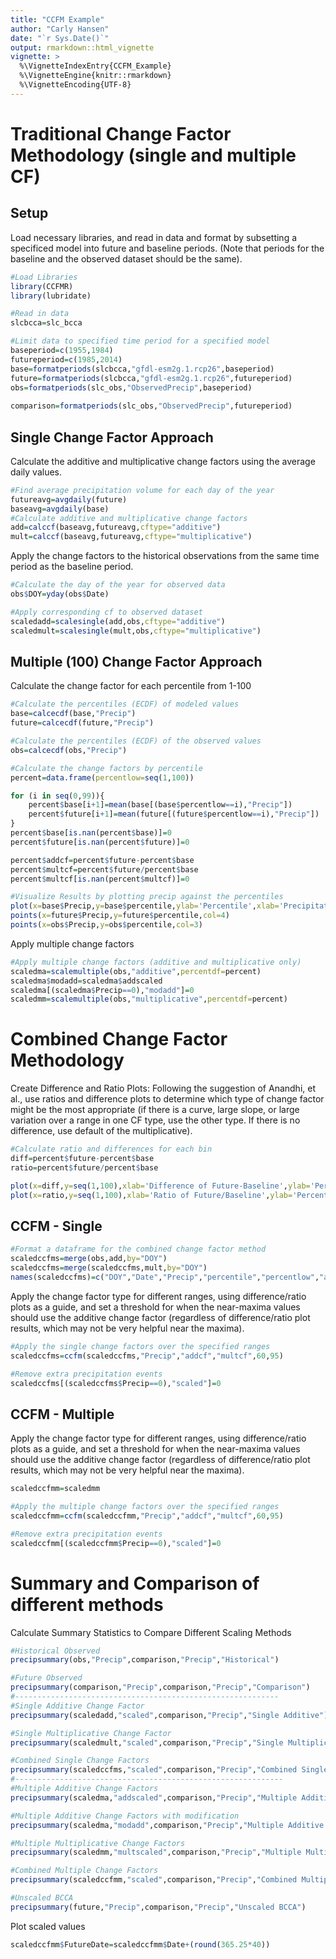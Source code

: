 ```yaml
---
title: "CCFM Example"
author: "Carly Hansen"
date: "`r Sys.Date()`"
output: rmarkdown::html_vignette
vignette: >
  %\VignetteIndexEntry{CCFM_Example}
  %\VignetteEngine{knitr::rmarkdown}
  %\VignetteEncoding{UTF-8}
---
```

# Traditional Change Factor Methodology (single and multiple CF)

## Setup

Load necessary libraries, and read in data and format by subsetting a specificed model into future and baseline periods. (Note that periods for the baseline and the observed dataset should be the same).

```r
#Load Libraries
library(CCFMR)
library(lubridate)

#Read in data
slcbcca=slc_bcca

#Limit data to specified time period for a specified model
baseperiod=c(1955,1984)
futureperiod=c(1985,2014)
base=formatperiods(slcbcca,"gfdl-esm2g.1.rcp26",baseperiod)
future=formatperiods(slcbcca,"gfdl-esm2g.1.rcp26",futureperiod)
obs=formatperiods(slc_obs,"ObservedPrecip",baseperiod)
 
comparison=formatperiods(slc_obs,"ObservedPrecip",futureperiod)

```

## Single Change Factor Approach

Calculate the additive and multiplicative change factors using the average daily values.
```r
#Find average precipitation volume for each day of the year
futureavg=avgdaily(future)
baseavg=avgdaily(base)
#Calculate additive and multiplicative change factors
add=calccf(baseavg,futureavg,cftype="additive")
mult=calccf(baseavg,futureavg,cftype="multiplicative")
```

Apply the change factors to the historical observations from the same time period as the baseline period.
```r
#Calculate the day of the year for observed data
obs$DOY=yday(obs$Date)

#Apply corresponding cf to observed dataset
scaledadd=scalesingle(add,obs,cftype="additive")
scaledmult=scalesingle(mult,obs,cftype="multiplicative")
```

## Multiple (100) Change Factor Approach

Calculate the change factor for each percentile from 1-100
```r
#Calculate the percentiles (ECDF) of modeled values
base=calcecdf(base,"Precip")
future=calcecdf(future,"Precip")

#Calculate the percentiles (ECDF) of the observed values
obs=calcecdf(obs,"Precip")

#Calculate the change factors by percentile
percent=data.frame(percentlow=seq(1,100))

for (i in seq(0,99)){
    percent$base[i+1]=mean(base[(base$percentlow==i),"Precip"])
    percent$future[i+1]=mean(future[(future$percentlow==i),"Precip"])
}
percent$base[is.nan(percent$base)]=0
percent$future[is.nan(percent$future)]=0

percent$addcf=percent$future-percent$base
percent$multcf=percent$future/percent$base
percent$multcf[is.nan(percent$multcf)]=0

#Visualize Results by plotting precip against the percentiles
plot(x=base$Precip,y=base$percentile,ylab='Percentile',xlab='Precipitation (mm/day)',main='ECDF',col=2)
points(x=future$Precip,y=future$percentile,col=4)
points(x=obs$Precip,y=obs$percentile,col=3)
```


Apply multiple change factors
```r
#Apply multiple change factors (additive and multiplicative only)
scaledma=scalemultiple(obs,"additive",percentdf=percent)
scaledma$modadd=scaledma$addscaled
scaledma[(scaledma$Precip==0),"modadd"]=0
scaledmm=scalemultiple(obs,"multiplicative",percentdf=percent)
```



# Combined Change Factor Methodology



Create Difference and Ratio Plots:
Following the suggestion of Anandhi, et al., use ratios and difference plots to determine which type of change factor might be the most appropriate (if there is a curve, large slope, or large variation over a range in one CF type, use the other type. If there is no difference, use default of the multiplicative).

```r
#Calculate ratio and differences for each bin
diff=percent$future-percent$base
ratio=percent$future/percent$base

plot(x=diff,y=seq(1,100),xlab='Difference of Future-Baseline',ylab='Percentile')
plot(x=ratio,y=seq(1,100),xlab='Ratio of Future/Baseline',ylab='Percentile')
```


## CCFM - Single
```r
#Format a dataframe for the combined change factor method
scaledccfms=merge(obs,add,by="DOY")
scaledccfms=merge(scaledccfms,mult,by="DOY")
names(scaledccfms)=c("DOY","Date","Precip","percentile","percentlow","addcf","multcf")

```

Apply the change factor type for different ranges, using difference/ratio plots as a guide, and set a threshold for when the near-maxima values should use the additive change factor (regardless of difference/ratio plot results, which may not be very helpful near the maxima).
```r
#Apply the single change factors over the specified ranges
scaledccfms=ccfm(scaledccfms,"Precip","addcf","multcf",60,95)

#Remove extra precipitation events
scaledccfms[(scaledccfms$Precip==0),"scaled"]=0

```


## CCFM - Multiple

Apply the change factor type for different ranges, using difference/ratio plots as a guide, and set a threshold for when the near-maxima values should use the additive change factor (regardless of difference/ratio plot results, which may not be very helpful near the maxima).
```r
scaledccfmm=scaledmm

#Apply the multiple change factors over the specified ranges
scaledccfmm=ccfm(scaledccfmm,"Precip","addcf","multcf",60,95)

#Remove extra precipitation events
scaledccfmm[(scaledccfmm$Precip==0),"scaled"]=0
```

# Summary and Comparison of different methods

Calculate Summary Statistics to Compare Different Scaling Methods
```r
#Historical Observed
precipsummary(obs,"Precip",comparison,"Precip","Historical")

#Future Observed
precipsummary(comparison,"Precip",comparison,"Precip","Comparison")
#-----------------------------------------------------------
#Single Additive Change Factor
precipsummary(scaledadd,"scaled",comparison,"Precip","Single Additive")

#Single Multiplicative Change Factor
precipsummary(scaledmult,"scaled",comparison,"Precip","Single Multiplicative")

#Combined Single Change Factors
precipsummary(scaledccfms,"scaled",comparison,"Precip","Combined Single")
#------------------------------------------------------------
#Multiple Additive Change Factors
precipsummary(scaledma,"addscaled",comparison,"Precip","Multiple Additive")

#Multiple Additive Change Factors with modification
precipsummary(scaledma,"modadd",comparison,"Precip","Multiple Additive Mod")

#Multiple Multiplicative Change Factors
precipsummary(scaledmm,"multscaled",comparison,"Precip","Multiple Multiplicative")

#Combined Multiple Change Factors
precipsummary(scaledccfmm,"scaled",comparison,"Precip","Combined Multiple")

#Unscaled BCCA
precipsummary(future,"Precip",comparison,"Precip","Unscaled BCCA")

```

Plot scaled values

```r
scaledccfmm$FutureDate=scaledccfmm$Date+(round(365.25*40))
```
